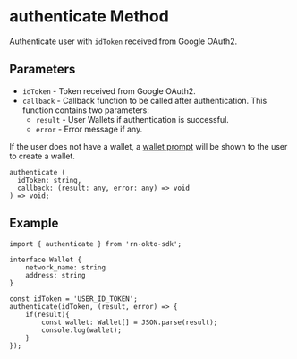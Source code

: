 
# authenticate Method
Authenticate user with `idToken` received from Google OAuth2.

## Parameters
- `idToken` - Token received from Google OAuth2.
- `callback` - Callback function to be called after authentication. This function contains two parameters:
  - `result` - User Wallets if authentication is successful.
  - `error` - Error message if any.

If the user does not have a wallet, a [wallet prompt](/guide/authenticate/create-wallet) will be shown to the user to create a wallet.
```tsx copy
authenticate (
  idToken: string,
  callback: (result: any, error: any) => void
) => void;
```

## Example
```tsx copy
import { authenticate } from 'rn-okto-sdk';

interface Wallet {
    network_name: string
    address: string
}

const idToken = 'USER_ID_TOKEN';
authenticate(idToken, (result, error) => {
    if(result){
        const wallet: Wallet[] = JSON.parse(result);
        console.log(wallet);
    }
});
```
